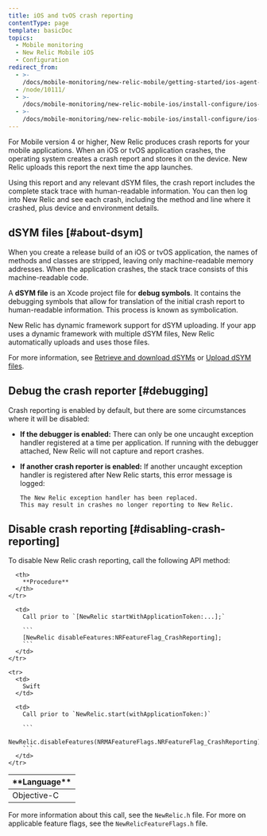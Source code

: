 ```yaml
---
title: iOS and tvOS crash reporting
contentType: page
template: basicDoc
topics:
  - Mobile monitoring
  - New Relic Mobile iOS
  - Configuration
redirect_from:
  - >-
    /docs/mobile-monitoring/new-relic-mobile/getting-started/ios-agent-crash-reporting/
  - /node/10111/
  - >-
    /docs/mobile-monitoring/new-relic-mobile-ios/install-configure/ios-agent-crash-reporting/
  - >-
    /docs/mobile-monitoring/new-relic-mobile-ios/install-configure/ios-tvos-crash-reporting/
---
```


For Mobile version 4 or higher, New Relic produces crash reports for your mobile applications. When an iOS or tvOS application crashes, the operating system creates a crash report and stores it on the device. New Relic uploads this report the next time the app launches.

Using this report and any relevant dSYM files, the crash report includes the complete stack trace with human-readable information. You can then log into New Relic and see each crash, including the method and line where it crashed, plus device and environment details.

## dSYM files [#about-dsym]

When you create a release build of an iOS or tvOS application, the names of methods and classes are stripped, leaving only machine-readable memory addresses. When the application crashes, the stack trace consists of this machine-readable code.

A **dSYM file** is an Xcode project file for **debug symbols**. It contains the debugging symbols that allow for translation of the initial crash report to human-readable information. This process is known as symbolication.

New Relic has dynamic framework support for dSYM uploading. If your app uses a dynamic framework with multiple dSYM files, New Relic automatically uploads and uses those files.

For more information, see [Retrieve and download dSYMs](/docs/mobile-monitoring/new-relic-mobile-ios/install-configure/retrieve-upload-dsyms) or [Upload dSYM files](/docs/mobile-monitoring/new-relic-mobile-ios/install-configure/upload-dsyms-bitcode-apps).

## Debug the crash reporter [#debugging]

Crash reporting is enabled by default, but there are some circumstances where it will be disabled:

* **If the debugger is enabled:** There can only be one uncaught exception handler registered at a time per application. If running with the debugger attached, New Relic will not capture and report crashes.
* **If another crash reporter is enabled:** If another uncaught exception handler is registered after New Relic starts, this error message is logged:

  ```
  The New Relic exception handler has been replaced. 
  This may result in crashes no longer reporting to New Relic.
  ```

## Disable crash reporting [#disabling-crash-reporting]

To disable New Relic crash reporting, call the following API method:

<Table>
  <thead>
    <tr>
      <th style={{ width: "200px" }}>
        **Language**
      </th>

      <th>
        **Procedure**
      </th>
    </tr>
  </thead>

  <tbody>
    <tr>
      <td>
        Objective-C
      </td>

      <td>
        Call prior to `[NewRelic startWithApplicationToken:...];`

        ```
        [NewRelic disableFeatures:NRFeatureFlag_CrashReporting];
        ```
      </td>
    </tr>

    <tr>
      <td>
        Swift
      </td>

      <td>
        Call prior to `NewRelic.start(withApplicationToken:)`

        ```
        NewRelic.disableFeatures(NRMAFeatureFlags.NRFeatureFlag_CrashReporting)
        ```
      </td>
    </tr>
  </tbody>
</Table>

For more information about this call, see the `NewRelic.h` file. For more on applicable feature flags, see the `NewRelicFeatureFlags.h` file.
